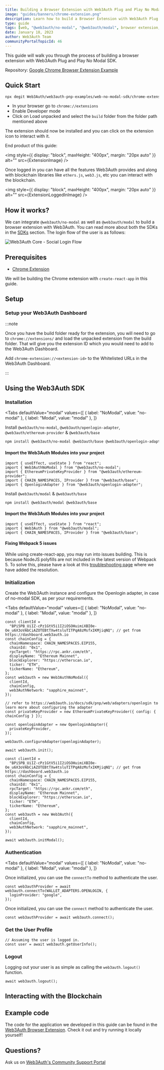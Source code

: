 ```yaml
---
title: Building a Browser Extension with Web3Auth Plug and Play No Modal SDK
image: "guides/banners/chrome-extension.png"
description: Learn how to build a Browser Extension with Web3Auth Plug and Play No Modal SDK
type: guide
tags: [web, "@web3auth/no-modal", "@web3auth/modal", browser extension, chrome, react, ethereum]
date: January 18, 2023
author: Web3Auth Team
communityPortalTopicId: 46
---
```



<SEO
  title="Building a Browser Extension with Web3Auth Plug and Play No Modal SDK"
  description="Learn how to build a Browser Extension with Web3Auth Plug and Play No Modal SDK"
  image="https://web3auth.io/docs/guides/banners/chrome-extension.png"
  slug="/guides/browser-extension"
/>

This guide will walk you through the process of building a browser extension with Web3Auth Plug and
Play No Modal SDK.

Repository:
[Google Chrome Browser Extension Example](https://github.com/Web3Auth/web3auth-pnp-examples/tree/main/web-no-modal-sdk/chrome-extension-no-modal-example)

## Quick Start

```bash
npx degit Web3Auth/web3auth-pnp-examples/web-no-modal-sdk/chrome-extension-no-modal-example w3a-chrome-extension-demo && cd w3a-chrome-extension-demo && npm install && npm run build
```

- In your browser go to `chrome://extensions`
- Enable Developer mode
- Click on Load unpacked and select the `build` folder from the folder path mentioned above

The extension should now be installed and you can click on the extension icon to interact with it.

End product of this guide:

<img
  style={{ display: "block", maxHeight: "400px", margin: "20px auto" }}
  alt=""
  src={ExtensionImage}
/>

Once logged in you can have all the features Web3Auth provides and along with blockchain libraries
like `ethers.js`, `web3.js`, etc you can interact with the blockchain.

<img
  style={{ display: "block", maxHeight: "400px", margin: "20px auto" }}
  alt=""
  src={ExtensionLoggedInImage}
/>

## How it works?

We can integrate `@web3auth/no-modal` as well as `@web3auth/modal` to build a browser extension with
Web3Auth. You can read more about both the SDKs in the [SDKs](/sdk/pnp/web) section. The login flow
of the user is as follows:

![Web3Auth Core - Social Login Flow](/images/implicit-flow.svg)

## Prerequisites

<Web3AuthPrerequisites />

- [Chrome Extension](https://developer.chrome.com/docs/extensions/mv3/getstarted/)

We will be building the Chrome extension with `create-react-app` in this guide.

## Setup

### Setup your Web3Auth Dashboard

<SetupWeb3AuthDashboard />

:::note

Once you have the build folder ready for the extension, you will need to go to
`chrome://extensions/` and load the unpacked extension from the build folder. That will give you the
extension ID which you would need to add to the Web3Auth Dashboard.

Add `chrome-extension://<extension-id>` to the Whitelisted URLs in the Web3Auth Dashboard.

:::

## Using the Web3Auth SDK

### Installation

<Tabs
defaultValue="modal"
values={[
  { label: "NoModal", value: "no-modal" },
  { label: "Modal", value: "modal" },
]}
>
<TabItem value="no-modal">

Install `@web3auth/no-modal`, `@web3auth/openlogin-adapter`, `@web3auth/ethereum-provider` &
`@web3auth/base`

```bash npm2yarn
npm install @web3auth/no-modal @web3auth/base @web3auth/openlogin-adapter @web3auth/ethereum-provider
```

#### Import the Web3Auth Modules into your project

```tsx title="src/App.tsx"
import { useEffect, useState } from "react";
import { Web3AuthNoModal } from "@web3auth/no-modal";
import { EthereumPrivateKeyProvider } from "@web3auth/ethereum-provider";
import { CHAIN_NAMESPACES, IProvider } from "@web3auth/base";
import { OpenloginAdapter } from "@web3auth/openlogin-adapter";
```

</TabItem>

<TabItem value="modal">

Install `@web3auth/modal` & `@web3auth/base`

```bash npm2yarn
npm install @web3auth/modal @web3auth/base
```

#### Import the Web3Auth Modules into your project

```tsx title="src/App.tsx"
import { useEffect, useState } from "react";
import { Web3Auth } from "@web3auth/modal";
import { CHAIN_NAMESPACES, IProvider } from "@web3auth/base";
```

</TabItem>

</Tabs>

#### Fixing Webpack 5 issues

While using create-react-app, you may run into issues building. This is because NodeJS polyfills are
not included in the latest version of Webpack 5. To solve this, please have a look at this
[troubleshooting page](/troubleshooting/webpack-issues) where we have added the resolution.

### Initialization

Create the Web3Auth instance and configure the Openlogin adapter, in case of no-modal SDK, as per
your requirements.

<Tabs
defaultValue="modal"
values={[
  { label: "NoModal", value: "no-modal" },
  { label: "Modal", value: "modal" },
]}
>
<TabItem value="no-modal">

```tsx title="src/App.tsx"
const clientId =
  "BPi5PB_UiIZ-cPz1GtV5i1I2iOSOHuimiXBI0e-Oe_u6X3oVAbCiAZOTEBtTXw4tsluTITPqA8zMsfxIKMjiqNQ"; // get from https://dashboard.web3auth.io
const chainConfig = {
  chainNamespace: CHAIN_NAMESPACES.EIP155,
  chainId: "0x1",
  rpcTarget: "https://rpc.ankr.com/eth",
  displayName: "Ethereum Mainnet",
  blockExplorer: "https://etherscan.io",
  ticker: "ETH",
  tickerName: "Ethereum",
};
const web3auth = new Web3AuthNoModal({
  clientId,
  chainConfig,
  web3AuthNetwork: "sapphire_mainnet",
});

// refer to https://web3auth.io/docs/sdk/pnp/web/adapters/openlogin to learn more about configuring the adapter
const privateKeyProvider = new EthereumPrivateKeyProvider({ config: { chainConfig } });

const openloginAdapter = new OpenloginAdapter({
  privateKeyProvider,
});

web3auth.configureAdapter(openloginAdapter);

await web3auth.init();
```

</TabItem>

<TabItem value="modal">

```tsx title="src/App.tsx"
const clientId =
  "BPi5PB_UiIZ-cPz1GtV5i1I2iOSOHuimiXBI0e-Oe_u6X3oVAbCiAZOTEBtTXw4tsluTITPqA8zMsfxIKMjiqNQ"; // get from https://dashboard.web3auth.io
const chainConfig = {
  chainNamespace: CHAIN_NAMESPACES.EIP155,
  chainId: "0x1",
  rpcTarget: "https://rpc.ankr.com/eth",
  displayName: "Ethereum Mainnet",
  blockExplorer: "https://etherscan.io",
  ticker: "ETH",
  tickerName: "Ethereum",
};
const web3auth = new Web3Auth({
  clientId,
  chainConfig,
  web3AuthNetwork: "sapphire_mainnet",
});

await web3auth.initModal();
```

</TabItem>
</Tabs>

### Authentication

<Tabs
defaultValue="modal"
values={[
  { label: "NoModal", value: "no-modal" },
  { label: "Modal", value: "modal" },
]}
>
<TabItem value="no-modal">

Once initialized, you can use the `connectTo` method to authenticate the user.

```tsx
const web3authProvider = await web3auth.connectTo(WALLET_ADAPTERS.OPENLOGIN, {
  loginProvider: "google",
});
```

</TabItem>

<TabItem value="modal">

Once initialized, you can use the `connect` method to authenticate the user.

```tsx
const web3authProvider = await web3auth.connect();
```

</TabItem>
</Tabs>

### Get the User Profile

```tsx
// Assuming the user is logged in.
const user = await web3auth.getUserInfo();
```

### Logout

Logging out your user is as simple as calling the `web3auth.logout()` function.

```tsx
await web3auth.logout();
```

## Interacting with the Blockchain

<InteractingWithBlockchain />

## Example code

The code for the application we developed in this guide can be found in the
[Web3Auth Browser Extension](https://github.com/Web3Auth/web3auth-pnp-examples/tree/main/web-no-modal-sdk/chrome-extension-no-modal-example).
Check it out and try running it locally yourself!

## Questions?

Ask us on [Web3Auth's Community Support Portal](https://web3auth.io/community)
